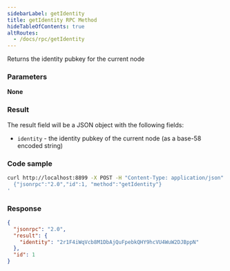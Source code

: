```yaml
---
sidebarLabel: getIdentity
title: getIdentity RPC Method
hideTableOfContents: true
altRoutes:
  - /docs/rpc/getIdentity
---
```


Returns the identity pubkey for the current node

<DocSideBySide>

<DocLeftSide>

### Parameters

**None**

### Result

The result field will be a JSON object with the following fields:

- `identity` - the identity pubkey of the current node \(as a base-58 encoded
  string\)

</DocLeftSide>
<DocRightSide>

### Code sample

```bash
curl http://localhost:8899 -X POST -H "Content-Type: application/json" -d '
  {"jsonrpc":"2.0","id":1, "method":"getIdentity"}
'
```

### Response

```json
{
  "jsonrpc": "2.0",
  "result": {
    "identity": "2r1F4iWqVcb8M1DbAjQuFpebkQHY9hcVU4WuW2DJBppN"
  },
  "id": 1
}
```

</DocRightSide>
</DocSideBySide>
